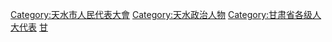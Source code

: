 [[Category:天水市人民代表大會|Category:天水市人民代表大會]]
[[Category:天水政治人物|Category:天水政治人物]]
[[Category:甘肃省各级人大代表|Category:甘肃省各级人大代表]]
[[Category:设区的市人大代表|甘]]